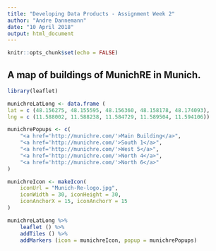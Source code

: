 ```yaml
---
title: "Developing Data Products - Assignment Week 2"
author: "Andre Dannemann"
date: "10 April 2018"
output: html_document
---
```


```r
knitr::opts_chunk$set(echo = FALSE)
```

## A map of buildings of MunichRE in Munich.


```r
library(leaflet)

munichreLatLong <- data.frame (
lat = c (48.156275, 48.155595, 48.156360, 48.158178, 48.174093),
lng = c (11.588002, 11.588238, 11.584729, 11.589504, 11.594106))

munichrePopups <- c(
    "<a href='http://munichre.com/'>Main Building</a>",
    "<a href='http://munichre.com/'>South 1</a>",
    "<a href='http://munichre.com/'>West 5</a>",
    "<a href='http://munichre.com/'>North 4</a>",
    "<a href='http://munichre.com/'>North 6</a>"
)

munichreIcon <- makeIcon(
    iconUrl = "Munich-Re-logo.jpg",
    iconWidth = 30, iconHeight = 30,
    iconAnchorX = 15, iconAnchorY = 15
)

munichreLatLong %>%
    leaflet () %>%
    addTiles () %>%
    addMarkers (icon = munichreIcon, popup = munichrePopups)
```
